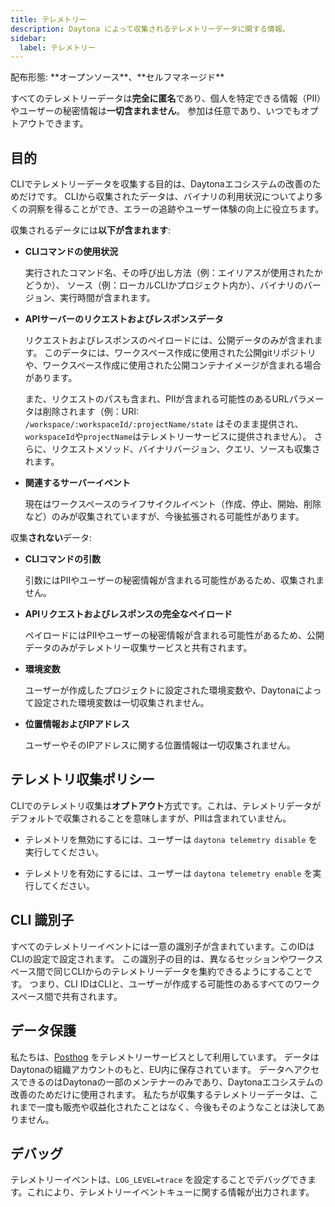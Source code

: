 ```yaml
---
title: テレメトリー
description: Daytona によって収集されるテレメトリーデータに関する情報。
sidebar:
  label: テレメトリー
---
```



<Label>
  配布形態: **オープンソース**、**セルフマネージド**
</Label>

すべてのテレメトリーデータは**完全に匿名**であり、個人を特定できる情報（PII）やユーザーの秘密情報は**一切含まれません**。
参加は任意であり、いつでもオプトアウトできます。

## 目的

CLIでテレメトリーデータを収集する目的は、Daytonaエコシステムの改善のためだけです。
CLIから収集されたデータは、バイナリの利用状況についてより多くの洞察を得ることができ、エラーの追跡やユーザー体験の向上に役立ちます。

収集されるデータには**以下が含まれます**:

- **CLIコマンドの使用状況**

  実行されたコマンド名、その呼び出し方法（例：エイリアスが使用されたかどうか）、
  ソース（例：ローカルCLIかプロジェクト内か）、バイナリのバージョン、実行時間が含まれます。

- **APIサーバーのリクエストおよびレスポンスデータ**

  リクエストおよびレスポンスのペイロードには、公開データのみが含まれます。
  このデータには、ワークスペース作成に使用された公開gitリポジトリや、ワークスペース作成に使用された公開コンテナイメージが含まれる場合があります。

  また、リクエストのパスも含まれ、PIIが含まれる可能性のあるURLパラメータは削除されます（例：URI: `/workspace/:workspaceId/:projectName/state` はそのまま提供され、
  `workspaceId`や`projectName`はテレメトリーサービスに提供されません）。
  さらに、リクエストメソッド、バイナリバージョン、クエリ、ソースも収集されます。

- **関連するサーバーイベント**

  現在はワークスペースのライフサイクルイベント（作成、停止、開始、削除など）のみが収集されていますが、今後拡張される可能性があります。

収集**されない**データ:

- **CLIコマンドの引数**

  引数にはPIIやユーザーの秘密情報が含まれる可能性があるため、収集されません。

- **APIリクエストおよびレスポンスの完全なペイロード**

  ペイロードにはPIIやユーザーの秘密情報が含まれる可能性があるため、公開データのみがテレメトリー収集サービスと共有されます。

- **環境変数**

  ユーザーが作成したプロジェクトに設定された環境変数や、Daytonaによって設定された環境変数は一切収集されません。

- **位置情報およびIPアドレス**

  ユーザーやそのIPアドレスに関する位置情報は一切収集されません。

## テレメトリ収集ポリシー

CLIでのテレメトリ収集は**オプトアウト**方式です。これは、テレメトリデータがデフォルトで収集されることを意味しますが、PIIは含まれていません。

- テレメトリを無効にするには、ユーザーは `daytona telemetry disable` を実行してください。

- テレメトリを有効にするには、ユーザーは `daytona telemetry enable` を実行してください。

## CLI 識別子

すべてのテレメトリーイベントには一意の識別子が含まれています。このIDはCLIの設定で設定されます。
この識別子の目的は、異なるセッションやワークスペース間で同じCLIからのテレメトリーデータを集約できるようにすることです。
つまり、CLI IDはCLIと、ユーザーが作成する可能性のあるすべてのワークスペース間で共有されます。

## データ保護

私たちは、<a href="https://posthog.com/" target="_blank">Posthog</a> をテレメトリーサービスとして利用しています。
データはDaytonaの組織アカウントのもと、EU内に保存されています。
データへアクセスできるのはDaytonaの一部のメンテナーのみであり、Daytonaエコシステムの改善のためだけに使用されます。
私たちが収集するテレメトリーデータは、これまで一度も販売や収益化されたことはなく、今後もそのようなことは決してありません。

## デバッグ

テレメトリーイベントは、`LOG_LEVEL=trace` を設定することでデバッグできます。これにより、テレメトリーイベントキューに関する情報が出力されます。
